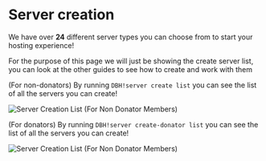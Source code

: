 # Server creation

We have over **24** different server types you can choose from to start your hosting experience!

<Tip>
  For the purpose of this page we will just be showing the create server list,
  you can look at the other guides to see how to create and work with them
</Tip>

(For non-donators)
By running `DBH!server create list` you can see the list of all the servers you can create!

![Server Creation List (For Non Donator Members)](/content/create-server/normal-server-create-list.png)

(For donators)
By running `DBH!server create-donator list` you can see the list of all the servers you can create!

![Server Creation List (For Non Donator Members)](/content/create-server/donator-server-create-list.png)
